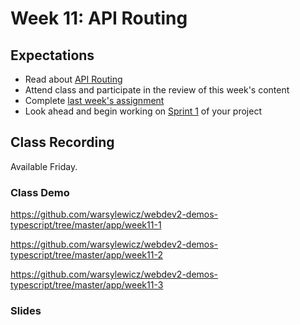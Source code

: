 # Week 11: API Routing

## Expectations

- Read about [API Routing](/week11/api-routing)
- Attend class and participate in the review of this week's content
- Complete [last week's assignment](/week10/assignment)
- Look ahead and begin working on [Sprint 1](/week12/project) of your project

## Class Recording

Available Friday.

### Class Demo

https://github.com/warsylewicz/webdev2-demos-typescript/tree/master/app/week11-1

https://github.com/warsylewicz/webdev2-demos-typescript/tree/master/app/week11-2

https://github.com/warsylewicz/webdev2-demos-typescript/tree/master/app/week11-3

### Slides


<Slideshow file="/week11/slides" />
